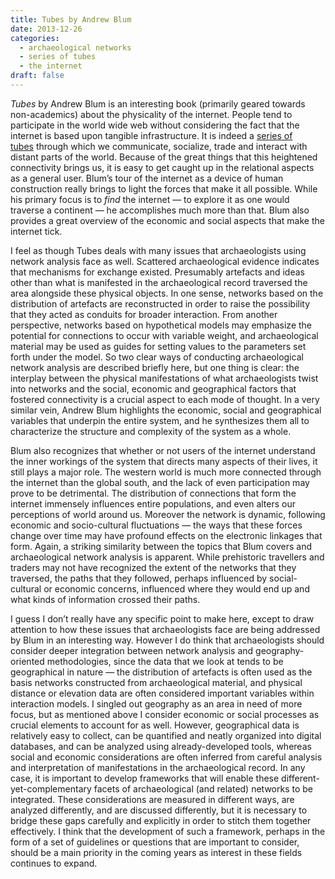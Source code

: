```yaml
---
title: Tubes by Andrew Blum
date: 2013-12-26
categories:
  - archaeological networks
  - series of tubes
  - the internet
draft: false
---
```


_Tubes_ by Andrew Blum is an interesting book (primarily geared towards non-academics) about the physicality of the internet.
People tend to participate in the world wide web without considering the fact that the internet is based upon tangible infrastructure.
It is indeed a [series of tubes](https://www.youtube.com/watch?v=_cZC67wXUTs) through which we communicate, socialize, trade and interact with distant parts of the world.
Because of the great things that this heightened connectivity brings us, it is easy to get caught up in the relational aspects as a general user.
Blum's tour of the internet as a device of human construction really brings to light the forces that make it all possible.
While his primary focus is to _find_ the internet --- to explore it as one would traverse a continent --- he accomplishes much more than that.
Blum also provides a great overview of the economic and social aspects that make the internet tick.

I feel as though Tubes deals with many issues that archaeologists using network analysis face as well.
Scattered archaeological evidence indicates that mechanisms for exchange existed.
Presumably artefacts and ideas other than what is manifested in the archaeological record traversed the area alongside these physical objects.
In one sense, networks based on the distribution of artefacts are reconstructed in order to raise the possibility that they acted as conduits for broader interaction.
From another perspective, networks based on hypothetical models may emphasize the potential for connections to occur with variable weight, and archaeological material may be used as guides for setting values to the parameters set forth under the model.
So two clear ways of conducting archaeological network analysis are described briefly here, but one thing is clear: the interplay between the physical manifestations of what archaeologists twist into networks and the social, economic and geographical factors that fostered connectivity is a crucial aspect to each mode of thought.
In a very similar vein, Andrew Blum highlights the economic, social and geographical variables that underpin the entire system, and he synthesizes them all to characterize the structure and complexity of the system as a whole.

Blum also recognizes that whether or not users of the internet understand the inner workings of the system that directs many aspects of their lives, it still plays a major role.
The western world is much more connected through the internet than the global south, and the lack of even participation may prove to be detrimental.
The distribution of connections that form the internet immensely influences entire populations, and even alters our perceptions of world around us.
Moreover the network is dynamic, following economic and socio-cultural fluctuations --- the ways that these forces change over time may have profound effects on the electronic linkages that form.
Again, a striking similarity between the topics that Blum covers and archaeological network analysis is apparent.
While prehistoric travellers and traders may not have recognized the extent of the networks that they traversed, the paths that they followed, perhaps influenced by social-cultural or economic concerns, influenced where they would end up and what kinds of information crossed their paths.

I guess I don't really have any specific point to make here, except to draw attention to how these issues that archaeologists face are being addressed by Blum in an interesting way.
However I do think that archaeologists should consider deeper integration between network analysis and geography-oriented methodologies, since the data that we look at tends to be geographical in nature --- the distribution of artefacts is often used as the basis networks constructed from archaeological material, and physical distance or elevation data are often considered important variables within interaction models.
I singled out geography as an area in need of more focus, but as mentioned above I consider economic or social processes as crucial elements to account for as well.
However, geographical data is relatively easy to collect, can be quantified and neatly organized into digital databases, and can be analyzed using already-developed tools, whereas social and economic considerations are often inferred from careful analysis and interpretation of manifestations in the archaeological record.
In any case, it is important to develop frameworks that will enable these different-yet-complementary facets of archaeological (and related) networks to be integrated.
These considerations are measured in different ways, are analyzed differently, and are discussed differently, but it is necessary to bridge these gaps carefully and explicitly in order to stitch them together effectively.
I think that the development of such a framework, perhaps in the form of a set of guidelines or questions that are important to consider, should be a main priority in the coming years as interest in these fields continues to expand.

